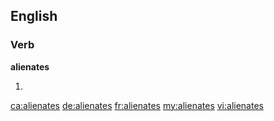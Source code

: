 ==English==

===Verb===
'''alienates'''

# {{third-person singular of|alienate}}

[[ca:alienates]]
[[de:alienates]]
[[fr:alienates]]
[[my:alienates]]
[[vi:alienates]]